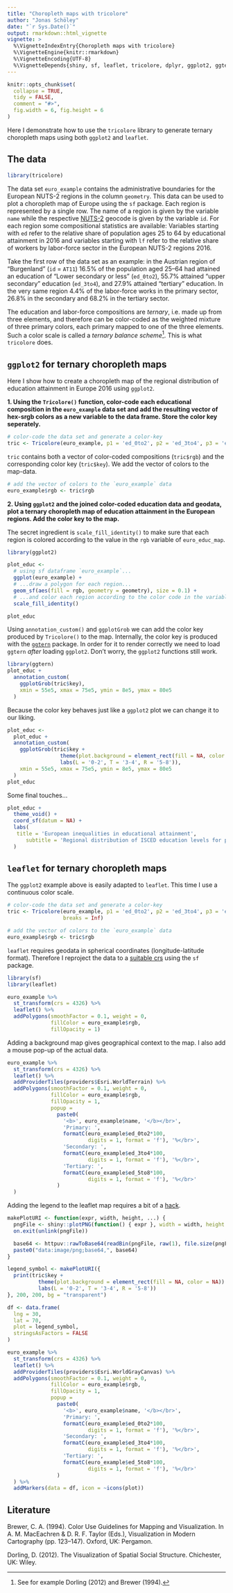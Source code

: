 ```yaml
---
title: "Choropleth maps with tricolore"
author: "Jonas Schöley"
date: "`r Sys.Date()`"
output: rmarkdown::html_vignette
vignette: >
  %\VignetteIndexEntry{Choropleth maps with tricolore}
  %\VignetteEngine{knitr::rmarkdown}
  %\VignetteEncoding{UTF-8}
  %\VignetteDepends{shiny, sf, leaflet, tricolore, dplyr, ggplot2, ggtern, httpuv}
---
```


```r
knitr::opts_chunk$set(
  collapse = TRUE,
  tidy = FALSE,
  comment = "#>",
  fig.width = 6, fig.height = 6
)
```

Here I demonstrate how to use the `tricolore` library to generate ternary choropleth maps using both `ggplot2` and `leaflet`.

The data
--------

```r
library(tricolore)
```

The data set `euro_example` contains the administrative boundaries for the European NUTS-2 regions in the column `geometry`. This data can be used to plot a choropleth map of Europe using the `sf` package. Each region is represented by a single row. The name of a region is given by the variable `name` while the respective [NUTS-2](https://en.wikipedia.org/wiki/Nomenclature_of_Territorial_Units_for_Statistics) geocode is given by the variable `id`. For each region some compositional statistics are available: Variables starting with `ed` refer to the relative share of population ages 25 to 64 by educational attainment in 2016 and variables starting with `lf` refer to the relative share of workers by labor-force sector in the European NUTS-2 regions 2016.

Take the first row of the data set as an example: in the Austrian region of "Burgenland" (`id` = `AT11`) 16.5% of the population aged 25--64 had attained an education of "Lower secondary or less" (`ed_0to2`), 55.7% attained "upper secondary" education (`ed_3to4`), and 27.9% attained "tertiary" education. In the very same region 4.4% of the labor-force works in the primary sector, 26.8% in the secondary and 68.2% in the tertiary sector.

The education and labor-force compositions are *ternary*, i.e. made up from three elements, and therefore can be color-coded as the weighted mixture of three primary colors, each primary mapped to one of the three elements. Such a color scale is called a *ternary balance scheme*^[See for example Dorling (2012) and Brewer (1994).]. This is what `tricolore` does.

`ggplot2` for ternary choropleth maps
-------------------------------------

Here I show how to create a choropleth map of the regional distribution of education attainment in Europe 2016 using `ggplot2`.

**1. Using the `Tricolore()` function, color-code each educational composition in the `euro_example` data set and add the resulting vector of hex-srgb colors as a new variable to the data frame. Store the color key seperately.**

```r
# color-code the data set and generate a color-key
tric <- Tricolore(euro_example, p1 = 'ed_0to2', p2 = 'ed_3to4', p3 = 'ed_5to8')
```

`tric` contains both a vector of color-coded compositions (`tric$rgb`) and the corresponding color key (`tric$key`). We add the vector of colors to the map-data.

```r
# add the vector of colors to the `euro_example` data
euro_example$rgb <- tric$rgb
```

**2. Using `ggplot2` and the joined color-coded education data and geodata, plot a ternary choropleth map of education attainment in the European regions. Add the color key to the map.**

The secret ingredient is `scale_fill_identity()` to make sure that each region is colored according to the value in the `rgb` variable of `euro_educ_map`.

```r
library(ggplot2)

plot_educ <-
  # using sf dataframe `euro_example`...
  ggplot(euro_example) +
  # ...draw a polygon for each region...
  geom_sf(aes(fill = rgb, geometry = geometry), size = 0.1) +
  # ...and color each region according to the color code in the variable `rgb`
  scale_fill_identity()

plot_educ 
```

Using `annotation_custom()` and `ggplotGrob` we can add the color key produced by `Tricolore()` to the map. Internally, the color key is produced with the [`ggtern`](http://www.ggtern.com/) package. In order for it to render correctly we need to load `ggtern` *after* loading `ggplot2`. Don't worry, the `ggplot2` functions still work.

```r
library(ggtern)
plot_educ +
  annotation_custom(
    ggplotGrob(tric$key),
    xmin = 55e5, xmax = 75e5, ymin = 8e5, ymax = 80e5
  )
```

Because the color key behaves just like a `ggplot2` plot we can change it to our liking.

```r
plot_educ <-
  plot_educ +
  annotation_custom(
    ggplotGrob(tric$key +
                 theme(plot.background = element_rect(fill = NA, color = NA)) +
                 labs(L = '0-2', T = '3-4', R = '5-8')),
    xmin = 55e5, xmax = 75e5, ymin = 8e5, ymax = 80e5
  )
plot_educ
```

Some final touches...

```r
plot_educ +
  theme_void() +
  coord_sf(datum = NA) +
  labs(
   title = 'European inequalities in educational attainment',
      subtitle = 'Regional distribution of ISCED education levels for people aged 25-64 in 2016.'
  )
```

`leaflet` for ternary choropleth maps
-------------------------------------

The `ggplot2` example above is easily adapted to `leaflet`. This time I use a continuous color scale.

```r
# color-code the data set and generate a color-key
tric <- Tricolore(euro_example, p1 = 'ed_0to2', p2 = 'ed_3to4', p3 = 'ed_5to8',
                  breaks = Inf)

# add the vector of colors to the `euro_example` data
euro_example$rgb <- tric$rgb
```

`leaflet` requires geodata in spherical coordinates (longitude-latitude format). Therefore I reproject the data to a [suitable crs](http://spatialreference.org/ref/epsg/wgs-84/) using the `sf` package.

```r
library(sf)
library(leaflet)

euro_example %>%
  st_transform(crs = 4326) %>%
  leaflet() %>%
  addPolygons(smoothFactor = 0.1, weight = 0,
              fillColor = euro_example$rgb,
              fillOpacity = 1)
```

Adding a background map gives geographical context to the map. I also add a mouse pop-up of the actual data.

```r
euro_example %>%
  st_transform(crs = 4326) %>%
  leaflet() %>%
  addProviderTiles(providers$Esri.WorldTerrain) %>%
  addPolygons(smoothFactor = 0.1, weight = 0,
              fillColor = euro_example$rgb,
              fillOpacity = 1,
              popup =
                paste0(
                  '<b>', euro_example$name, '</b></br>',
                  'Primary: ',
                  formatC(euro_example$ed_0to2*100,
                          digits = 1, format = 'f'), '%</br>',
                  'Secondary: ',
                  formatC(euro_example$ed_3to4*100,
                          digits = 1, format = 'f'), '%</br>',
                  'Tertiary: ',
                  formatC(euro_example$ed_5to8*100,
                          digits = 1, format = 'f'), '%</br>'
                )
  )
```

Adding the legend to the leaflet map requires a bit of a [hack](https://github.com/rstudio/leaflet/issues/51#issuecomment-213108125).

```r
makePlotURI <- function(expr, width, height, ...) {
  pngFile <- shiny::plotPNG(function() { expr }, width = width, height = height, ...)
  on.exit(unlink(pngFile))

  base64 <- httpuv::rawToBase64(readBin(pngFile, raw(1), file.size(pngFile)))
  paste0("data:image/png;base64,", base64)
}

legend_symbol <- makePlotURI({
  print(tric$key +
          theme(plot.background = element_rect(fill = NA, color = NA)) +
          labs(L = '0-2', T = '3-4', R = '5-8'))
}, 200, 200, bg = "transparent")

df <- data.frame(
  lng = 30,
  lat = 70,
  plot = legend_symbol,
  stringsAsFactors = FALSE
)

euro_example %>%
  st_transform(crs = 4326) %>%
  leaflet() %>%
  addProviderTiles(providers$Esri.WorldGrayCanvas) %>%
  addPolygons(smoothFactor = 0.1, weight = 0,
              fillColor = euro_example$rgb,
              fillOpacity = 1,
              popup =
                paste0(
                  '<b>', euro_example$name, '</b></br>',
                  'Primary: ',
                  formatC(euro_example$ed_0to2*100,
                          digits = 1, format = 'f'), '%</br>',
                  'Secondary: ',
                  formatC(euro_example$ed_3to4*100,
                          digits = 1, format = 'f'), '%</br>',
                  'Tertiary: ',
                  formatC(euro_example$ed_5to8*100,
                          digits = 1, format = 'f'), '%</br>'
                )
  ) %>%
  addMarkers(data = df, icon = ~icons(plot))
```

Literature
----------

Brewer, C. A. (1994). Color Use Guidelines for Mapping and Visualization. In A. M. MacEachren & D. R. F. Taylor (Eds.), Visualization in Modern Cartography (pp. 123–147). Oxford, UK: Pergamon.

Dorling, D. (2012). The Visualization of Spatial Social Structure. Chichester, UK: Wiley.
